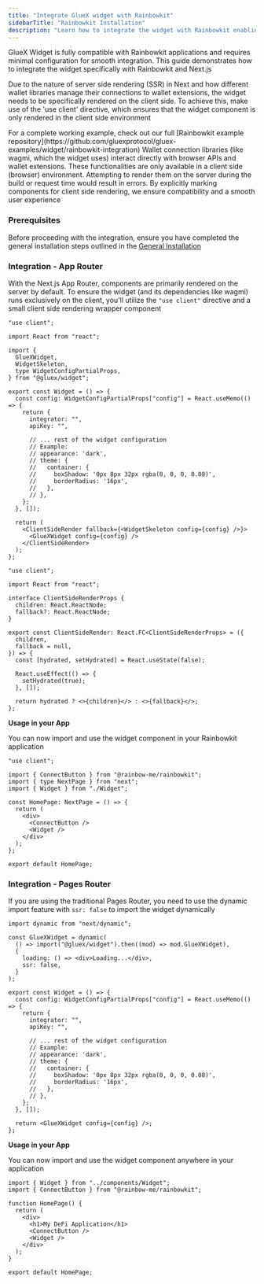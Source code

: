 ```yaml
---
title: "Integrate GlueX widget with Rainbowkit"
sidebarTitle: "Rainbowkit Installation"
description: "Learn how to integrate the widget with Rainbowkit enabling users to perform swaps, bridge assets, lend, stake, zap and swidge directly within the application"
---
```



GlueX Widget is fully compatible with Rainbowkit applications and requires minimal configuration for smooth integration. This guide demonstrates how to integrate the widget specifically with Rainbowkit and Next.js

Due to the nature of server side rendering (SSR) in Next and how different wallet libraries manage their connections to wallet extensions,
the widget needs to be specifically rendered on the client side. To achieve this, make use of the 'use client' directive, which ensures that the
widget component is only rendered in the client side environment

<Info>
  For a complete working example, check out our full [Rainbowkit example
  repository](https://github.com/gluexprotocol/gluex-examples/widget/rainbowkit-integration)
</Info>

<Accordion title="Why client side rendering?">
  Wallet connection libraries (like wagmi, which the widget uses) interact
  directly with browser APIs and wallet extensions. These functionalities are
  only available in a client side (browser) environment. Attempting to render
  them on the server during the build or request time would result in errors. By
  explicitly marking components for client side rendering, we ensure
  compatibility and a smooth user experience
</Accordion>

### Prerequisites

Before proceeding with the integration, ensure you have completed the general installation steps outlined in the [General Installation](/build-with-gluex/widget/integration/installing-the-widget)

### Integration - App Router

With the Next.js App Router, components are primarily rendered on the server by default. To ensure the widget (and its dependencies like wagmi) runs exclusively on the client, you'll utilize the `"use client"` directive and a small client side rendering wrapper component

<CodeGroup>

```tsx Widget.tsx
"use client";

import React from "react";

import {
  GlueXWidget,
  WidgetSkeleton,
  type WidgetConfigPartialProps,
} from "@gluex/widget";

export const Widget = () => {
  const config: WidgetConfigPartialProps["config"] = React.useMemo(() => {
    return {
      integrator: "",
      apiKey: "",

      // ... rest of the widget configuration
      // Example:
      // appearance: 'dark',
      // theme: {
      //   container: {
      //     boxShadow: '0px 8px 32px rgba(0, 0, 0, 0.08)',
      //     borderRadius: '16px',
      //   },
      // },
    };
  }, []);

  return (
    <ClientSideRender fallback={<WidgetSkeleton config={config} />}>
      <GlueXWidget config={config} />
    </ClientSideRender>
  );
};
```

```tsx ClientSideRender.tsx
"use client";

import React from "react";

interface ClientSideRenderProps {
  children: React.ReactNode;
  fallback?: React.ReactNode;
}

export const ClientSideRender: React.FC<ClientSideRenderProps> = ({
  children,
  fallback = null,
}) => {
  const [hydrated, setHydrated] = React.useState(false);

  React.useEffect(() => {
    setHydrated(true);
  }, []);

  return hydrated ? <>{children}</> : <>{fallback}</>;
};
```

</CodeGroup>

**Usage in your App**

You can now import and use the widget component in your Rainbowkit application

```tsx app/page.tsx
"use client";

import { ConnectButton } from "@rainbow-me/rainbowkit";
import { type NextPage } from "next";
import { Widget } from "./Widget";

const HomePage: NextPage = () => {
  return (
    <div>
      <ConnectButton />
      <Widget />
    </div>
  );
};

export default HomePage;
```

### Integration - Pages Router

If you are using the traditional Pages Router, you need to use the dynamic import feature with `ssr: false` to import the widget dynamically

<CodeGroup>

```tsx Widget.tsx
import dynamic from "next/dynamic";

const GlueXWidget = dynamic(
  () => import("@gluex/widget").then((mod) => mod.GlueXWidget),
  {
    loading: () => <div>Loading...</div>,
    ssr: false,
  }
);

export const Widget = () => {
  const config: WidgetConfigPartialProps["config"] = React.useMemo(() => {
    return {
      integrator: "",
      apiKey: "",

      // ... rest of the widget configuration
      // Example:
      // appearance: 'dark',
      // theme: {
      //   container: {
      //     boxShadow: '0px 8px 32px rgba(0, 0, 0, 0.08)',
      //     borderRadius: '16px',
      //   },
      // },
    };
  }, []);

  return <GlueXWidget config={config} />;
};
```

</CodeGroup>

**Usage in your App**

You can now import and use the widget component anywhere in your application

```tsx pages/index.tsx
import { Widget } from "../components/Widget";
import { ConnectButton } from "@rainbow-me/rainbowkit";

function HomePage() {
  return (
    <div>
      <h1>My DeFi Application</h1>
      <ConnectButton />
      <Widget />
    </div>
  );
}

export default HomePage;
```

<ConfigurationAndCustomization />
